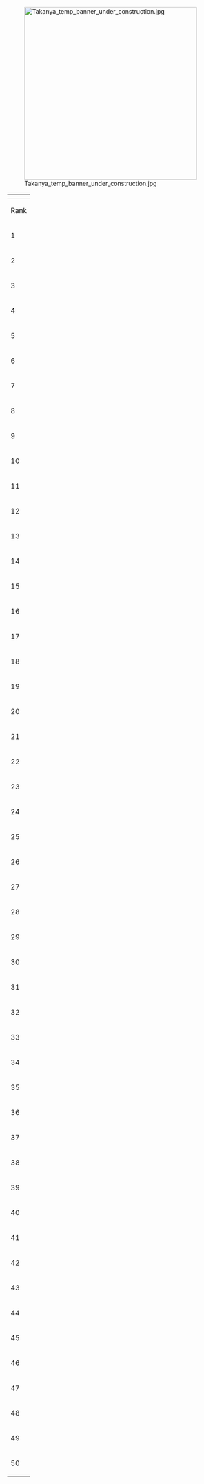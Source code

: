[[File:Takanya_temp_banner_under_construction.jpg|thumb|center|400px|link=]]

<div class="center" style="width: auto; margin-left: auto; margin-right: auto; font-size:150%">{{color|#ff00ff|Temporary content}}</div>

{|class="wikitable mw-collapsible mw-collapsed" style="width:100%;text-align:center"
!colspan="100"|<div class="center" style="width: auto; margin-left: auto; margin-right: auto; font-size:150%">{{color|blue|(Personal) Waifu Power Rankings}}</div>
|-
!Rank
!Shipgirl
!ID
!Level
|-
|1
|{{ItemStack|item={{ShipBattleCardKai|Ryuujou/Kai Ni|layers=ring ring_glow|}}}}
|197
|172
|-
|2
|{{ShipBattleCardKai|Shigure/Kai Ni}}
|7
|99
|-
|3
|{{ShipBattleCardKai|Yamashiro/Kai Ni}}
|287
|99
|-
|4
|{{ItemStack|item={{ShipBattleCardKai|Sendai/Kai Ni}}}}
|132
|99
|-
|5
|{{ItemStack|item={{ShipBattleCardKai|Taihou/Kai}}}}
|2251
|99
|-
|6
|{{ItemStack|item={{ShipBattleCardKai|Ashigara/Kai Ni}}}}
|22
|99
|-
|7
|{{ItemStack|item={{ShipBattleCardKai|Ooi/Kai Ni}}}}
|294
|99
|-
|8
|{{ItemStack|item={{ShipBattleCardKai|Haruna/Kai Ni}}}}
|643
|99
|-
|9
|{{ItemStack|item={{ShipBattleCardKai|Shoukaku/Kai Ni A}}}}
|5277
|99
|-
|10
|{{ItemStack|item={{ShipBattleCardKai|Yahagi/Kai}}}}
|2065
|99
|-
|11
|{{ItemStack|item={{ShipBattleCardKai|Musashi/Kai Ni}}}}
|20075
|99
|-
|12
|{{ItemStack|item={{ShipBattleCardKai|Nagatsuki/Kai}}}}
|89
|99
|-
|13
|{{ItemStack|item={{ShipBattleCardKai|Zuikaku/Kai Ni A}}}}
|1237
|99
|-
|14
|{{ItemStack|item={{ShipBattleCardKai|Nachi/Kai Ni}}}}
|21
|99
|-
|15
|{{ItemStack|item={{ShipBattleCardKai|Yamato/Kai}}}}
|6450
|98
|-
|16
|{{ItemStack|item={{ShipBattleCardKai|Hatsushimo/Kai Ni}}}}
|192
|99
|-
|17
|{{ItemStack|item={{ShipBattleCardKai|Fusou/Kai Ni}}}}
|302
|98
|-
|18
|{{ItemStack|item={{ShipBattleCardKai|Kinugasa/Kai Ni}}}}
|2899
|99
|-
|19
|{{ItemStack|item={{ShipBattleCardKai|Akagi/Kai Ni}}}}
|102
|99
|-
|20
|{{ItemStack|item={{ShipBattleCardKai|Noshiro/Kai}}}}
|4806
|98
|-
|21
|{{ItemStack|item={{ShipBattleCardKai|Ushio/Kai Ni}}}}
|11
|99
|-
|22
|{{ItemStack|item={{ShipBattleCardKai|Houshou/Kai}}}}
|184
|99
|-
|23
|{{ItemStack|item={{ShipBattleCardKai|Furutaka/Kai Ni}}}}
|314
|97
|-
|24
|{{ItemStack|item={{ShipBattleCardKai|Naganami/Kai Ni}}}}
|1310
|99
|-
|25
|{{ItemStack|item={{ShipBattleCardKai|Zuihou/Kai Ni B}}}}
|4982
|99
|-
|26
|{{ItemStack|item={{ShipBattleCardKai|Chikuma/Kai Ni}}}}
|20585
|99
|-
|27
|{{ItemStack|item={{ShipBattleCardKai|Urakaze/D Kai}}}}
|4906
|99
|-
|28
|{{ItemStack|item={{ShipBattleCardKai|Samidare/Kai}}}}
|1
|98
|-
|29
|{{ItemStack|item={{ShipBattleCardKai|Mogami/Kai}}}}
|200
|99
|-
|30
|{{ItemStack|item={{ShipBattleCardKai|Isuzu/Kai Ni}}}}
|19
|97
|-
|31
|{{ItemStack|item={{ShipBattleCardKai|Ikazuchi/Kai}}}}
|31
|95
|-
|32
|{{ItemStack|item={{ShipBattleCardKai|Asashimo/Kai Ni}}}}
|22512
|99
|-
|33
|{{ItemStack|item={{ShipBattleCardKai|Junyou/Kai Ni}}}}
|378
|99
|-
|34
|{{ItemStack|item={{ShipBattleCardKai|Hyuuga/Kai Ni}}}}
|639
|99
|-
|35
|{{ItemStack|item={{ShipBattleCardKai|Takao/Kai}}}}
|462
|98
|-
|36
|{{ItemStack|item={{ShipBattleCardKai|Souryuu/Kai Ni }}}}
|98
|99
|-
|37
|{{ItemStack|item={{ShipBattleCardKai|Saratoga/Mk.II}}}}
|22969
|99
|-
|38
|{{ItemStack|item={{ShipBattleCardKai|Bismarck/drei}}}}
|7938
|98
|-
|39
|{{ItemStack|item={{ShipBattleCardKai|Murasame/Kai Ni}}}}
|34474
|99
|-
|40
|{{ItemStack|item={{ShipBattleCardKai|Iowa/Kai}}}}
|16107
|99
|-
|41
|{{ItemStack|item={{ShipBattleCardKai|Shouhou/Kai}}}}
|46642
|99
|-
|42
|{{ItemStack|item={{ShipBattleCardKai|Pola/Kai}}}}
|16029
|99
|-
|43
|{{ItemStack|item={{ShipBattleCardKai|Umikaze/Kai Ni}}}}
|9261
|99
|-
|44
|{{ItemStack|item={{ShipBattleCardKai|Maya/Kai Ni}}}}
|134
|99
|-
|45
|{{ItemStack|item={{ShipBattleCardKai|Shimakaze/Kai}}}}
|520
|98
|-
|46
|{{ItemStack|item={{ShipBattleCardKai|Warspite/Kai}}}}
|30566
|98
|-
|47
|{{ItemStack|item={{ShipBattleCardKai|Jintsuu/Kai Ni}}}}
|58
|98
|-
|48
|{{ItemStack|item={{ShipBattleCardKai|Hagikaze/Kai}}}}
|30559
|94
|-
|49
|{{ItemStack|item={{ShipBattleCardKai|Graf Zeppelin/Kai}}}}
|12309
|99
|-
|50
|{{ItemStack|item={{ShipBattleCardKai|Suzukaze/Kai}}}}
|56099
|97
|}
<div class="center" style="width: auto; margin-left: auto; margin-right: auto; font-size:80%">{{color|white|I'll keep saying it: where is my Aya Endou blonde trio of Sheryl Nome, Bismarck, and Yukari Yakumo?!}}</div>